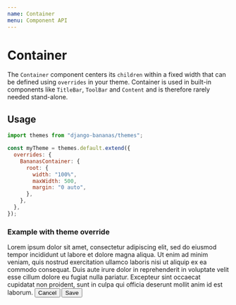 ```yaml
---
name: Container
menu: Component API
---
```




# Container

The `Container` component centers its `children` within a fixed width that can be defined using `overrides` in your theme. Container is used in built-in components like `TitleBar`, `ToolBar` and `Content` and is therefore rarely needed stand-alone.

## Usage

```jsx
import themes from "django-bananas/themes";

const myTheme = themes.default.extend({
  overrides: {
    BananasContainer: {
      root: {
        width: "100%",
        maxWidth: 500,
        margin: "0 auto",
      },
    },
  },
});
```

### Example with theme override

<Playground contain={500} height={250}>
    <TitleBar title="My Page" />
    <Content>
        Lorem ipsum dolor sit amet, consectetur adipiscing elit, sed do eiusmod tempor incididunt ut labore et dolore magna aliqua. Ut enim ad minim veniam, quis nostrud exercitation ullamco laboris nisi ut aliquip ex ea commodo consequat. Duis aute irure dolor in reprehenderit in voluptate velit esse cillum dolore eu fugiat nulla pariatur. Excepteur sint occaecat cupidatat non proident, sunt in culpa qui officia deserunt mollit anim id est laborum.
    </Content>
    <ToolBar>
        <Tools>
            <Button variant="contained" color="secondary">Cancel</Button>
            <Button variant="contained" color="primary">Save</Button>
        </Tools>
    </ToolBar>
</Playground>
